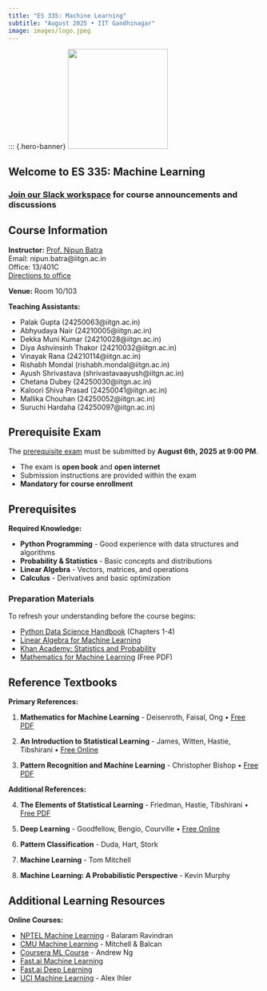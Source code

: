 ```yaml
---
title: "ES 335: Machine Learning"
subtitle: "August 2025 • IIT Gandhinagar"
image: images/logo.jpeg
---
```


::: {.hero-banner}
![](images/logo.jpeg){width=200 fig-align="center"}

## Welcome to ES 335: Machine Learning


::: {.text-center}
### [Join our Slack workspace](https://join.slack.com/t/es335-2025/shared_invite/zt-3a7gi76q8-chqUpxbIdVGaKCsDzIxYcw) for course announcements and discussions

:::

::: {.callout-note}
## Course Information

**Instructor:** [Prof. Nipun Batra](https://nipunbatra.github.io)  
Email: nipun.batra@iitgn.ac.in  
Office: 13/401C  
[Directions to office](https://www.youtube.com/shorts/FmCbCkJQN1g)

**Venue:** Room 10/103  

**Teaching Assistants:**

- Palak Gupta (24250063@iitgn.ac.in)
- Abhyudaya Nair (24210005@iitgn.ac.in)  
- Dekka Muni Kumar (24210028@iitgn.ac.in)
- Diya Ashvinsinh Thakor (24210032@iitgn.ac.in)
- Vinayak Rana (24210114@iitgn.ac.in)
- Rishabh Mondal (rishabh.mondal@iitgn.ac.in)
- Ayush Shrivastava (shrivastavaayush@iitgn.ac.in)
- Chetana Dubey (24250030@iitgn.ac.in)
- Kaloori Shiva Prasad (24250041@iitgn.ac.in)
- Mallika Chouhan (24250052@iitgn.ac.in)
- Suruchi Hardaha (24250097@iitgn.ac.in)
:::



::: {.callout-warning}
## Prerequisite Exam

The [prerequisite exam](exams/prereq.qmd) must be submitted by **August 6th, 2025 at 9:00 PM**.  

- The exam is **open book** and **open internet**
- Submission instructions are provided within the exam
- **Mandatory for course enrollment**
:::


## Prerequisites

**Required Knowledge:**

- **Python Programming** - Good experience with data structures and algorithms
- **Probability & Statistics** - Basic concepts and distributions
- **Linear Algebra** - Vectors, matrices, and operations
- **Calculus** - Derivatives and basic optimization

### Preparation Materials

To refresh your understanding before the course begins:

- [Python Data Science Handbook](https://jakevdp.github.io/PythonDataScienceHandbook/) (Chapters 1-4)
- [Linear Algebra for Machine Learning](https://machinelearningmastery.com/linear-algebra-machine-learning/)
- [Khan Academy: Statistics and Probability](https://www.khanacademy.org/math/statistics-probability)
- [Mathematics for Machine Learning](https://mml-book.github.io/book/mml-book.pdf) (Free PDF)



## Reference Textbooks

**Primary References:**

1. **Mathematics for Machine Learning** - Deisenroth, Faisal, Ong • [Free PDF](https://mml-book.github.io/book/mml-book.pdf)

2. **An Introduction to Statistical Learning** - James, Witten, Hastie, Tibshirani • [Free Online](http://www-bcf.usc.edu/~gareth/ISL/)

3. **Pattern Recognition and Machine Learning** - Christopher Bishop • [Free PDF](https://www.microsoft.com/en-us/research/uploads/prod/2006/01/Bishop-Pattern-Recognition-and-Machine-Learning-2006.pdf)

**Additional References:**

4. **The Elements of Statistical Learning** - Friedman, Hastie, Tibshirani • [Free PDF](https://web.stanford.edu/~hastie/Papers/ESLII.pdf)

5. **Deep Learning** - Goodfellow, Bengio, Courville • [Free Online](https://www.deeplearningbook.org/)

6. **Pattern Classification** - Duda, Hart, Stork
7. **Machine Learning** - Tom Mitchell
8. **Machine Learning: A Probabilistic Perspective** - Kevin Murphy



## Additional Learning Resources

**Online Courses:**

- [NPTEL Machine Learning](https://www.youtube.com/watch?v=r4sgKrRL2Ys&list=PL1xHD4vteKYVpaIiy295pg6_SY5qznc77) - Balaram Ravindran
- [CMU Machine Learning](http://www.cs.cmu.edu/~ninamf/courses/601sp15/lectures.shtml) - Mitchell & Balcan
- [Coursera ML Course](https://www.coursera.org/learn/machine-learning) - Andrew Ng
- [Fast.ai Machine Learning](https://course.fast.ai/ml)
- [Fast.ai Deep Learning](https://course.fast.ai/index.html)
- [UCI Machine Learning](http://sli.ics.uci.edu/Classes/2015W-273a) - Alex Ihler

